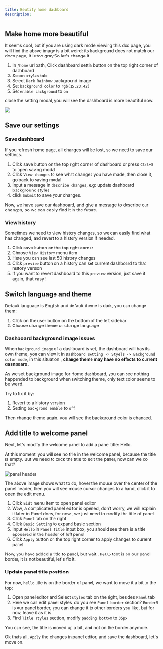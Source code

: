 ```yaml
---
title: Beutify home dashboard
description: 
---
```




## Make home more beautiful

It seems cool, but if you are using dark mode viewing this doc page, you will find the above image is a bit weird: its background does not match our docs page, it is too gray.So let's change it.

1. In `/home` url path, Click dashboard settin button on the top right corner of dashboard
2. Select `styles` tab
3. Select `Dark Rainbow` background image 
4. Set <code>background color</code> to `rgb(15,23,42)`
5. Set `enable background` to `on`

close the setting modal, you will see the dashboard is more beautiful now.

![](https://github.com/data-observe/assets/blob/main/tutorial/pretty-dashboard.jpg?raw=true)

## Save our settings 

### Save dashboard

If you refresh home page, all changes will be lost, so we need to save our settings. 

1. Click save button on the top right corner of dashboard or press `Ctrl+S` to open saving modal
2. Click `View changes` to see what changes you have made, then close it, go back to saving modal
3. Input a message in `describe changes`, e.g: update dashboard background styles
4. click `Submit` to save your changes.

Now, we have save our dashboard, and give a message to describe our changes, so we can easily find it in the future.

### View history

Sometimes we need to view history changes, so we can easily find what has changed, and revert to a history version if needed.

1. Click save button on the top right corner 
2. Choose `View History` menu item
3. Here you can see last 50 history changes
4. Click `preview` button on a history can set current dashboard to that history version
5. If you want to revert dashboard to this `preview` version, just save it again, that easy !

## Switch language and theme

Default language is English and default theme is dark, you can change them:

1. Click on the user button on the bottom of the left sidebar
2. Choose change theme or change language 

### Dashboard background image issues 
When `background image` of a dashboard is set, the dashboard will has its own theme, you can view it in   `Dashboard setting -> Styels -> Background color mode`, in this situation , **change theme may have no effects to current dashboard.**

As we set background image for Home dashboard, you can see nothing happended to background when switching theme, only text color seems to be weird.

Try to fix it by:

1. Revert to a history version
2. Setting `backgrond enable` to `off`

Then change theme again, you will see the background color is changed.

## Add title to welcome panel

Next, let's modify the welcome panel to add a panel title: Hello.

At this moment, you will see no title in the welcome panel, because the title is empty. But we need to click the title to edit the panel, how can we do that?

![panel header](https://github.com/data-observe/assets/blob/main/tutorial/panel-header.jpg?raw=true)

The above image shows what to do, hover the mouse over the center of the panel header, then you will see mouse cursor changes to a hand, click it to open the edit menu.

1. Click `Eidt` menu item to open panel editor
2. Wow, a complicated panel editor is opened, don't worry, we will explain it later in Panel docs, for now , we just need to modify the title of panel.
3. Click `Panel` tab on the right
4. Click `Basic Setting` to expand basic section 
5. Input `Hello` in `Panel Title` input box, you should see there is a title appeared in the header of left panel
6. Click `Apply` button on the top right corner to apply changes to current panel 

Now, you have added a title to panel, but wait.. `Hello` text is on our panel border, it is not beautiful, let's fix it.

### Update panel title position

For now, `hello` title is on the border of panel, we want to move it a bit to the top:

1. Open panel editor and Select `styles` tab on the right, besides `Panel` tab
2. Here we can edit panel styles, do you see `Panel border` section? `Border5` is our panel border, you can change it to other borders you like, but for now, leave it as it is.
3. Find `Title styles` section, modify `padding bottom` to `35px`

You can see, the title is moved up a bit, and not on the border anymore.

Ok thats all, `Apply` the changes in panel editor, and save the dashboard, let's move on.









